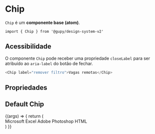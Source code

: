 
<Meta title="atoms/Chip" component={Chip} argTypes={{}} />

# Chip

`Chip` é um **componente base (atom)**.

`import { Chip } from '@gupy/design-system-v2'`

## Acessibilidade

O componente `Chip` pode receber uma propriedade `closeLabel` para ser atribuído ao `aria-label` do botão de fechar.

```javascript
<Chip label="remover filtro">Vagas remotas</Chip>
```

## Propriedades

<ArgsTable of={Chip} />

## Default Chip

<Canvas>
  <Story name="Chip">
    {(args) => {
      return (
        <div>
          <Chip
            closeLabel="remover filtro Microsoft Excel"
            {...actions({ onClose: 'close', onClick: 'click' })}
            m={10}
          >
            Microsoft Excel
          </Chip>
          <Chip {...actions({ onClick: 'click' })} m={10}>
            Adobe Photoshop
          </Chip>
          <Chip m={10}>HTML</Chip>
        </div>
      )
    }}
  </Story>
</Canvas>
